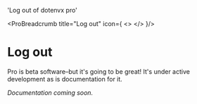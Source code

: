 

  'Log out of dotenvx pro'

<ProBreadcrumb title="Log out" icon={
  <>
    <DotenvxProIcon className="h-9 w-9 text-[#0080FF]"/>
  </>
}/>
# Log out
<GuideHeading lead={description} />

<Note>
  Pro is beta software–but it's going to be great! It's under active development as is documentation for it.
</Note>

*Documentation coming soon.*
